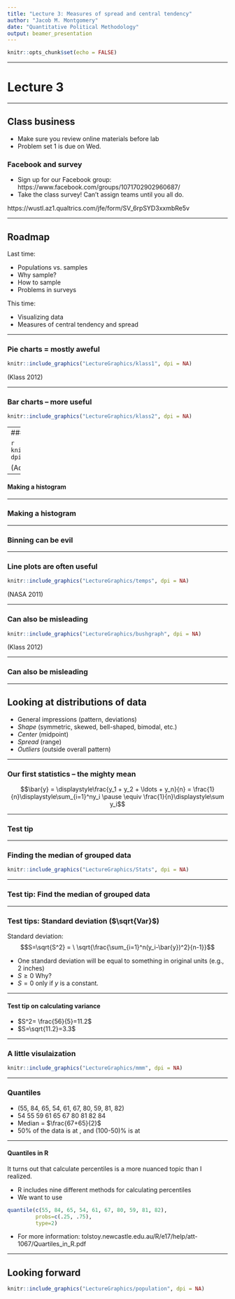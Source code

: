 ```yaml
---
title: "Lecture 3: Measures of spread and central tendency"
author: "Jacob M. Montgomery"
date: "Quantitative Political Methodology"
output: beamer_presentation
---
```


```r
knitr::opts_chunk$set(echo = FALSE)
```



----

# Lecture 3

----


## Class business

- Make sure you review online materials before lab
- Problem set 1 is due on Wed.


### Facebook and survey

- Sign up for our Facebook group: https://www.facebook.com/groups/1071702902960687/
- Take the class survey!  Can't assign teams until you all do.

https://wustl.az1.qualtrics.com/jfe/form/SV_6rpSYD3xxmbRe5v

----

## Roadmap 

Last time: 

- Populations vs. samples
- Why sample?
- How to sample
- Problems in surveys

This time: 

- Visualizing data
- Measures of central tendency and spread

----

### Pie charts = mostly aweful


```r
knitr::include_graphics("LectureGraphics/klass1", dpi = NA)
```

(Klass 2012)

----

### Bar charts -- more useful

```r
knitr::include_graphics("LectureGraphics/klass2", dpi = NA)
```

---
#### Histograms -- usually good

```r
knitr::include_graphics("LectureGraphics/adams", dpi = NA)
```

(Adams 1997)


----

#### Making a histogram


\begin{center}
\begin{tabular}{rlr}
  \hline
 & State & Median Income \\ 
  \hline
1 & Alabama & 40489 \\ 
  2 & Alaska & 66953 \\ 
  3 & Arizona & 48745 \\ 
  4 & Arkansas & 37823 \\ 
  5 & California & 58931 \\ 
  6 & Colorado & 55430 \\ 
  7 & Connecticut & 67034 \\ 
  8 & Delaware & 56860 \\ 
    & \ldots & \\
  50 & Wisconsin & 49993 \\ 
  51 & Wyoming & 52664 \\ 
  52 & Puerto Rico & 18314 \\ 
   \hline
\end{tabular}
\end{center}

----

### Making a histogram

\begin{center}
\begin{tabular}{lc}
	\hline
	Class & Count \\ \hline
	\$0-\$9,999 & 0 \\
	\$10,000-\$19,999 & 1 \\
	\$20,000-\$29,999 & 0 \\
	\$30,000-\$39,999 & 3 \\
	\$40,000-\$49,999 & 27 \\
	\$50,000-\$59,999 & 14 \\
	\$60,000-\$69,999 & 7 \\
	\$70,000-\$79,999 & 0 \\ \hline
\end{tabular}
\end{center}

----

### Binning can be evil

\begin{center}
\includegraphics[width=7.5cm]{./LectureGraphics/schultz1}\\
\includegraphics[width=7.5cm]{./LectureGraphics/schultz3}\\
\footnotesize{(Ken Schultz)}\end{center}

----

### Line plots are often useful

```r
knitr::include_graphics("LectureGraphics/temps", dpi = NA)
```

(NASA 2011)


----

### Can also be misleading

```r
knitr::include_graphics("LectureGraphics/bushgraph", dpi = NA)
```

(Klass 2012)


----


### Can also be misleading

\begin{center}
\includegraphics[height=4cm]{./LectureGraphics/bushcorr1}\includegraphics[height=4cm]{./LectureGraphics/bushcorr2}\\
\footnotesize{(Nyhan 2005)}\end{center}


----

## Looking at distributions of data

- General impressions (pattern, deviations)
- *Shape* (symmetric, skewed, bell-shaped, bimodal, etc.)
- *Center* (midpoint)
- *Spread* (range)
- *Outliers* (outside overall pattern)


----

### Our first statistics -- the mighty mean


\begin{tabular}{lrl}
& $n=$ &Sample size  \\
& $y_1, y_2, \ldots, y_n = $ &Observations\\
\end{tabular} \pause


$$\bar{y} = \displaystyle\frac{y_1 + y_2 + \ldots + y_n}{n} = \frac{1}{n}\displaystyle\sum_{i=1}^ny_i \pause \equiv \frac{1}{n}\displaystyle\sum y_i$$

----

### Test tip

\begin{tabular}{cc}
Grand mean of two samples & $\bar{y} =  \frac{n_1\bar{y}_1 +
  n_2\bar{y_2}}{n_1+n_2} $\\
\\ \pause
What if I had j samples? & $\bar{y} = \frac{n_1 \bar{y}_1 +
  n_2\bar{y}_2+\ldots+n_j \bar{y}_j}{n_1+n_2 +\ldots + n_j}$\\
\end{tabular}

----

### Finding the median of grouped data


```r
knitr::include_graphics("LectureGraphics/Stats", dpi = NA)
```

----

### Test tip: Find the median of grouped data

\begin{center}
\begin{tabular}{lrrr}

\hline
Category & Frequency & Percentage & Cumulative \% \\
 \hline
  Agree Strongly &   6 & 7.4& 7.69\\ 
  Agree &   27 & 33.3& 40.7\\ 
Neither agree nor disagree &  18 & 22.2& 63.0\\ 
 Disagree &  19 & 23.5& 86.4\\ 
 Disagree Strongly &   11 & 13.6& 100.00\\ 
   \hline
\end{tabular}
\end{center}


----

### Test tips: Standard deviation ($\sqrt{Var}$)

Standard deviation:
 $$S=\sqrt{S^2} = \ \sqrt{\frac{\sum_{i=1}^n(y_i-\bar{y})^2}{n-1}}$$

\pause

- One standard deviation will be equal to something in original units (e.g., 2 inches) \pause
- $S\ge 0$ Why? \pause
- $S=0$ only if $y$ is a constant. 

----

#### Test tip on calculating variance

\begin{center}
\begin{tabular}{lll}
$y_i$ & $(y_i - \bar{y})$ & $ (y_i - \bar{y})^2$ \\
\hline
0 & -5 & 25 \\
4 & -1 & 1 \\
4 & -1 & 1 \\
5 & 0 & 0 \\
7 & 2 & 4 \\
10 & 5 & 25 \\
$\sum y_i = 30$ &$\sum(y_i-\bar{y}) = 0$&$\sum(y_i-\bar{y})^2 = 56$ \\
$\bar{y} = 5$ \\
\hline
\end{tabular}
\end{center}


- $S^2= \frac{56}{5}=11.2$
- $S=\sqrt{11.2}=3.3$




----

### A little visulaization


```r
knitr::include_graphics("LectureGraphics/mmm", dpi = NA)
```

----

### Quantiles

- (55, 84, 65, 54, 61, 67, 80, 59, 81, 82)
- 54 55 59 61 65 67 80 81 82 84 \pause
- Median = $\frac{67+65}{2}$
- 50\% of the data is at \textit{or above}, and (100-50)\% is at \textit{or below}

----

#### Quantiles in R

It turns out that calculate percentiles is a more nuanced topic than I realized.  

- R includes nine different methods for calculating percentiles \pause
- We want to use 

```r
quantile(c(55, 84, 65, 54, 61, 67, 80, 59, 81, 82), 
         probs=c(.25, .75), 
         type=2)
```
\pause
- For more information: 
tolstoy.newcastle.edu.au/R/e17/help/att-1067/Quartiles_in_R.pdf




----

## Looking forward


```r
knitr::include_graphics("LectureGraphics/population", dpi = NA)
```

